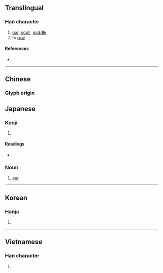 {{character info/new}}
{{also|棹}}
==Translingual==

===Han character===
{{Han char|rn=75|rad=木|as=14|sn=18|four=47914|canj=DSMG|ids=⿰木翟}}

# [[oar]], [[scull]], [[paddle]]
# to [[row]]

====References====
* {{Han ref|kx=0559.110|dkj=15756|dj=0948.260|hdz=21311.090|uh=6AC2|ud=27330|bh=C267|bd=49767}}

----

==Chinese==
{{zh-forms|alt=棹}}

===Glyph origin===
{{Han etym}}
{{zh-see|棹|v}}

==Japanese==

===Kanji===
{{ja-kanji|grade=|rs=木14}}

# {{defn|lang=ja|sort=木14}}

====Readings====
* {{ja-readings|on=[[とう]] (tō), [[たく]] (taku)|kun=[[かい]] (kai)}}

{{wikipedia|lang=ja}}

===Noun===
{{ja-noun|かい}}

# [[oar]]

----

==Korean==

===Hanja===
{{ko-hanja|hangeul=도|eumhun=|rv=do|mr=to|y=to}}

# {{defn|lang=ko|sort=木14}}

----

==Vietnamese==

===Han character===
{{vi-readings|rs=木14| hanviet = trạc}}

# {{defn|lang=vi|sort=木14}}